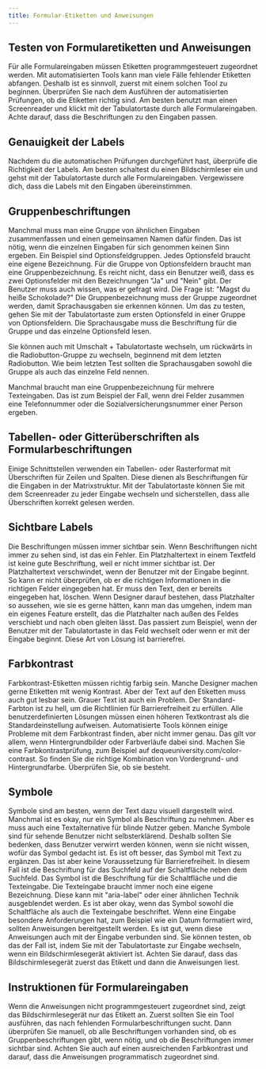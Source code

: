 ```yaml
---
title: Formular-Etiketten und Anweisungen
---
```


## Testen von Formularetiketten und Anweisungen

Für alle Formulareingaben müssen Etiketten programmgesteuert zugeordnet werden. Mit automatisierten Tools kann man viele Fälle
fehlender Etiketten abfangen. Deshalb ist es sinnvoll, zuerst mit einem solchen Tool zu beginnen. Überprüfen Sie nach dem Ausführen
der automatisierten Prüfungen, ob die Etiketten richtig sind. Am besten benutzt man einen Screenreader und klickt mit der
Tabulatortaste durch alle Formulareingaben. Achte darauf, dass die Beschriftungen zu den Eingaben passen.

## Genauigkeit der Labels

Nachdem du die automatischen Prüfungen durchgeführt hast, überprüfe die Richtigkeit der Labels. Am besten schaltest du einen Bildschirmleser ein und gehst mit der Tabulatortaste durch alle Formulareingaben. Vergewissere dich, dass die Labels mit den Eingaben übereinstimmen.

## Gruppenbeschriftungen

Manchmal muss man eine Gruppe von ähnlichen Eingaben zusammenfassen und einen gemeinsamen Namen dafür finden. Das ist nötig, wenn die
einzelnen Eingaben für sich genommen keinen Sinn ergeben. Ein Beispiel sind Optionsfeldgruppen. Jedes Optionsfeld braucht eine eigene
Bezeichnung. Für die Gruppe von Optionsfeldern braucht man eine Gruppenbezeichnung. Es reicht nicht, dass ein Benutzer weiß, dass es
zwei Optionsfelder mit den Bezeichnungen "Ja" und "Nein" gibt. Der Benutzer muss auch wissen, was er gefragt wird. Die Frage ist:
"Magst du heiße Schokolade?" Die Gruppenbezeichnung muss der Gruppe zugeordnet werden, damit Sprachausgaben sie erkennen können. Um
das zu testen, gehen Sie mit der Tabulatortaste zum ersten Optionsfeld in einer Gruppe von Optionsfeldern. Die Sprachausgabe muss die
Beschriftung für die Gruppe und das einzelne Optionsfeld lesen.

Sie können auch mit Umschalt + Tabulatortaste wechseln, um rückwärts in die Radiobutton-Gruppe zu wechseln, beginnend mit dem letzten
Radiobutton. Wie beim letzten Test sollten die Sprachausgaben sowohl die Gruppe als auch das einzelne Feld nennen.

Manchmal braucht man eine Gruppenbezeichnung für mehrere Texteingaben. Das ist zum Beispiel der Fall, wenn drei Felder zusammen eine
Telefonnummer oder die Sozialversicherungsnummer einer Person ergeben.

## Tabellen- oder Gitterüberschriften als Formularbeschriftungen

Einige Schnittstellen verwenden ein Tabellen- oder Rasterformat mit Überschriften für Zeilen und Spalten. Diese dienen als
Beschriftungen für die Eingaben in der Matrixstruktur. Mit der Tabulatortaste können Sie mit dem Screenreader zu jeder Eingabe
wechseln und sicherstellen, dass alle Überschriften korrekt gelesen werden.

## Sichtbare Labels

Die Beschriftungen müssen immer sichtbar sein. Wenn Beschriftungen nicht immer zu sehen sind, ist das ein Fehler. Ein Platzhaltertext
in einem Textfeld ist keine gute Beschriftung, weil er nicht immer sichtbar ist. Der Platzhaltertext verschwindet, wenn der Benutzer
mit der Eingabe beginnt. So kann er nicht überprüfen, ob er die richtigen Informationen in die richtigen Felder eingegeben hat. Er
muss den Text, den er bereits eingegeben hat, löschen. Wenn Designer darauf bestehen, dass Platzhalter so aussehen, wie sie es gerne
hätten, kann man das umgehen, indem man ein eigenes Feature erstellt, das die Platzhalter nach außen des Feldes verschiebt und nach
oben gleiten lässt. Das passiert zum Beispiel, wenn der Benutzer mit der Tabulatortaste in das Feld wechselt oder wenn er mit der
Eingabe beginnt. Diese Art von Lösung ist barrierefrei.

## Farbkontrast

Farbkontrast-Etiketten müssen richtig farbig sein. Manche Designer machen gerne Etiketten mit wenig Kontrast. Aber der Text auf
den Etiketten muss auch gut lesbar sein. Grauer Text ist auch ein Problem. Der Standard-Farbton ist zu hell, um die Richtlinien
für Barrierefreiheit zu erfüllen. Alle benutzerdefinierten Lösungen müssen einen höheren Textkontrast als die Standardeinstellung
aufweisen. Automatisierte Tools können einige Probleme mit dem Farbkontrast finden, aber nicht immer genau. Das gilt vor allem,
wenn Hintergrundbilder oder Farbverläufe dabei sind. Machen Sie eine Farbkontrastprüfung, zum Beispiel auf
dequeuniversity.com/color-contrast. So finden Sie die richtige Kombination von Vordergrund- und Hintergrundfarbe. Überprüfen Sie, ob
sie besteht.

## Symbole

Symbole sind am besten, wenn der Text dazu visuell dargestellt wird. Manchmal ist es okay, nur ein Symbol als Beschriftung zu nehmen.
Aber es muss auch eine Textalternative für blinde Nutzer geben. Manche Symbole sind für sehende Benutzer nicht selbsterklärend. Deshalb
sollten Sie bedenken, dass Benutzer verwirrt werden können, wenn sie nicht wissen, wofür das Symbol gedacht ist. Es ist oft besser,
das Symbol mit Text zu ergänzen. Das ist aber keine Voraussetzung für Barrierefreiheit. In diesem Fall ist die Beschriftung für das
Suchfeld auf der Schaltfläche neben dem Suchfeld. Das Symbol ist die Beschriftung für die Schaltfläche und die Texteingabe. Die
Texteingabe braucht immer noch eine eigene Bezeichnung. Diese kann mit "aria-label" oder einer ähnlichen Technik ausgeblendet werden.
Es ist aber okay, wenn das Symbol sowohl die Schaltfläche als auch die Texteingabe beschriftet. Wenn eine Eingabe besondere
Anforderungen hat, zum Beispiel wie ein Datum formatiert wird, sollten Anweisungen bereitgestellt werden. Es ist gut, wenn diese
Anweisungen auch mit der Eingabe verbunden sind. Sie können testen, ob das der Fall ist, indem Sie mit der Tabulatortaste zur Eingabe
wechseln, wenn ein Bildschirmlesegerät aktiviert ist. Achten Sie darauf, dass das Bildschirmlesegerät zuerst das Etikett und dann die
Anweisungen liest.

## Instruktionen für Formulareingaben

Wenn die Anweisungen nicht programmgesteuert zugeordnet sind, zeigt das Bildschirmlesegerät nur das Etikett an. Zuerst sollten Sie
ein Tool ausführen, das nach fehlenden Formularbeschriftungen sucht. Dann überprüfen Sie manuell, ob alle Beschriftungen vorhanden
sind, ob es Gruppenbeschriftungen gibt, wenn nötig, und ob die Beschriftungen immer sichtbar sind. Achten Sie auch auf einen
ausreichenden Farbkontrast und darauf, dass die Anweisungen programmatisch zugeordnet sind.
